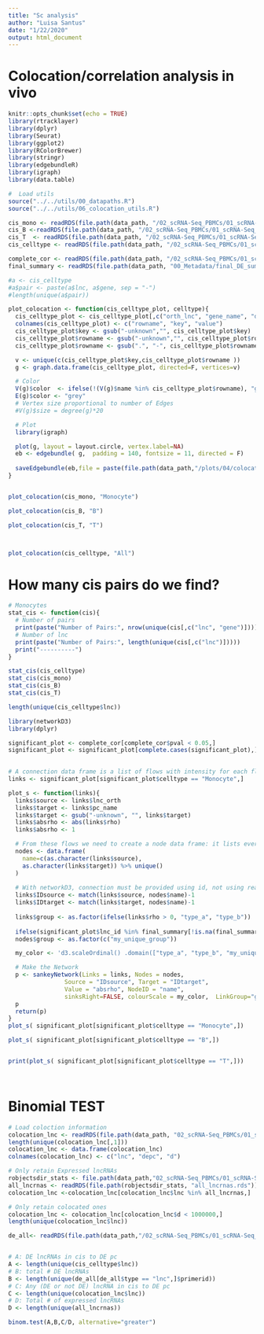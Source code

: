 ```yaml
---
title: "Sc analysis"
author: "Luisa Santus"
date: "1/22/2020"
output: html_document
---
```



# Colocation/correlation analysis in vivo

```r
knitr::opts_chunk$set(echo = TRUE)
library(rtracklayer)
library(dplyr)
library(Seurat)
library(ggplot2)
library(RColorBrewer)
library(stringr)
library(edgebundleR)
library(igraph)
library(data.table)

#  Load utils 
source("../../utils/00_datapaths.R")
source("../../utils/06_colocation_utils.R")

cis_mono <- readRDS(file.path(data_path, "/02_scRNA-Seq_PBMCs/01_scRNA-Seq_inVivo_rhemac10/05_RObjects/07_colocation/cis_mono.rds"))
cis_B <-readRDS(file.path(data_path, "/02_scRNA-Seq_PBMCs/01_scRNA-Seq_inVivo_rhemac10/05_RObjects/07_colocation/cis_B.rds"))
cis_T  <- readRDS(file.path(data_path, "/02_scRNA-Seq_PBMCs/01_scRNA-Seq_inVivo_rhemac10/05_RObjects/07_colocation/cis_T.rds"))
cis_celltype <- readRDS(file.path(data_path, "/02_scRNA-Seq_PBMCs/01_scRNA-Seq_inVivo_rhemac10/05_RObjects/07_colocation/cis_celltype.rds"))

complete_cor <- readRDS(file.path(data_path, "/02_scRNA-Seq_PBMCs/01_scRNA-Seq_inVivo_rhemac10/05_RObjects/07_colocation/complete_cor.rds") )
final_summary <- readRDS(file.path(data_path, "00_Metadata/final_DE_summary.rds"))

#a <- cis_celltype
#a$pair <- paste(a$lnc, a$gene, sep = "-")
#length(unique(a$pair))

```




```r

plot_colocation <- function(cis_celltype_plot, celltype){
  cis_celltype_plot <- cis_celltype_plot[,c("orth_lnc", "gene_name", "d")]
  colnames(cis_celltype_plot) <- c("rowname", "key", "value")
  cis_celltype_plot$key <- gsub("-unknown","", cis_celltype_plot$key)
  cis_celltype_plot$rowname <- gsub("-unknown","", cis_celltype_plot$rowname)
  cis_celltype_plot$rowname <- gsub(".", "-", cis_celltype_plot$rowname , fixed = T )

  v <- unique(c(cis_celltype_plot$key,cis_celltype_plot$rowname ))
  g <- graph.data.frame(cis_celltype_plot, directed=F, vertices=v)

  # Color
  V(g)$color  <- ifelse(!(V(g)$name %in% cis_celltype_plot$rowname), "grey", "#f72631")
  E(g)$color <- "grey"
  # Vertex size proportional to number of Edges
  #V(g)$size = degree(g)*20

  # Plot
  library(igraph)

  plot(g, layout = layout.circle, vertex.label=NA)
  eb <- edgebundle( g,  padding = 140, fontsize = 11, directed = F)
  
  saveEdgebundle(eb,file = paste(file.path(data_path,"/plots/04/colocation"), celltype,  ".html", sep = ""),  selfcontained = F)
}


plot_colocation(cis_mono, "Monocyte")

plot_colocation(cis_B, "B")

plot_colocation(cis_T, "T")



plot_colocation(cis_celltype, "All")


```


# How many cis pairs do we find?
```r
# Monocytes
stat_cis <- function(cis){
  # Number of pairs
  print(paste("Number of Pairs:", nrow(unique(cis[,c("lnc", "gene")]))))
  # Number of lnc
  print(paste("Number of Pairs:", length(unique(cis[,c("lnc")]))))
  print("----------")
}

stat_cis(cis_celltype)
stat_cis(cis_mono)
stat_cis(cis_B)
stat_cis(cis_T)

length(unique(cis_celltype$lnc))
```

```r
library(networkD3)
library(dplyr)

significant_plot <- complete_cor[complete_cor$pval < 0.05,]
significant_plot <- significant_plot[complete.cases(significant_plot),]

 
# A connection data frame is a list of flows with intensity for each flow
links <- significant_plot[significant_plot$celltype == "Monocyte",]

plot_s <- function(links){
  links$source <- links$lnc_orth
  links$target <- links$pc_name
  links$target <- gsub("-unknown", "", links$target)
  links$absrho <- abs(links$rho)
  links$absrho <- 1

  # From these flows we need to create a node data frame: it lists every entities involved in the flow
  nodes <- data.frame(
    name=c(as.character(links$source), 
    as.character(links$target)) %>% unique()
  )
   
  # With networkD3, connection must be provided using id, not using real name like in the links dataframe.. So we need to reformat it.
  links$IDsource <- match(links$source, nodes$name)-1 
  links$IDtarget <- match(links$target, nodes$name)-1
  
  links$group <- as.factor(ifelse(links$rho > 0, "type_a", "type_b"))
  
  ifelse(significant_plot$lnc_id %in% final_summary[!is.na(final_summary$community),]$gene_id, "GRAPH", "NOTGRAPH")
  nodes$group <- as.factor(c("my_unique_group"))

  my_color <- 'd3.scaleOrdinal() .domain(["type_a", "type_b", "my_unique_group"]) .range(["#69b3a2", "red", "grey"])'

  # Make the Network
  p <- sankeyNetwork(Links = links, Nodes = nodes,
                Source = "IDsource", Target = "IDtarget",
                Value = "absrho", NodeID = "name", 
                sinksRight=FALSE, colourScale = my_color,  LinkGroup="group", NodeGroup="group")
  p
  return(p)
}
plot_s( significant_plot[significant_plot$celltype == "Monocyte",])

plot_s( significant_plot[significant_plot$celltype == "B",])


print(plot_s( significant_plot[significant_plot$celltype == "T",]))




```


# Binomial TEST 
```r

# Load coloction information 
colocation_lnc <- readRDS(file.path(data_path, "02_scRNA-Seq_PBMCs/01_scRNA-Seq_inVivo_rhemac10/05_RObjects/07_colocation/colocationLnc_df.rds"))
length(unique(colocation_lnc[,1]))
colocation_lnc <- data.frame(colocation_lnc)
colnames(colocation_lnc) <- c("lnc", "depc", "d")

# Only retain Expressed lncRNAs
robjectsdir_stats <- file.path(data_path,"02_scRNA-Seq_PBMCs/01_scRNA-Seq_inVivo_rhemac10/05_RObjects/05_stats/")
all_lncrnas <- readRDS(file.path(robjectsdir_stats, "all_lncrnas.rds"))
colocation_lnc <-colocation_lnc[colocation_lnc$lnc %in% all_lncrnas,]

# Only retain colocated ones
colocation_lnc <- colocation_lnc[colocation_lnc$d < 1000000,]
length(unique(colocation_lnc$lnc))

de_all<- readRDS(file.path(data_path,"/02_scRNA-Seq_PBMCs/01_scRNA-Seq_inVivo_rhemac10/05_RObjects/04_DE/de_all_stages.rds"))


# A: DE lncRNAs in cis to DE pc
A <- length(unique(cis_celltype$lnc))
# B: total # DE lncRNAs
B <- length(unique(de_all[de_all$type == "lnc",]$primerid))
# C: Any (DE or not DE) lncRNA in cis to DE pc
C <- length(unique(colocation_lnc$lnc))
# D: Total # of expressed lncRNAs 
D <- length(unique(all_lncrnas))

binom.test(A,B,C/D, alternative="greater")

```
